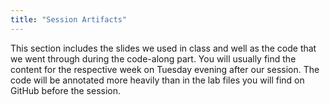 ```yaml
---
title: "Session Artifacts"
---
```


This section includes the slides we used in class and well as the code that we went through during the code-along part. You will usually find the content for the respective week on Tuesday evening after our session. The code will be annotated more heavily than in the lab files you will find on GitHub before the session. 

